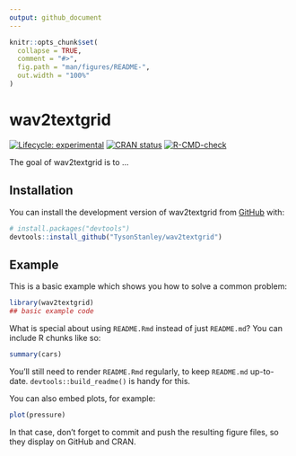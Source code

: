 ```yaml
---
output: github_document
---
```


<!-- README.md is generated from README.Rmd. Please edit that file -->

```r
knitr::opts_chunk$set(
  collapse = TRUE,
  comment = "#>",
  fig.path = "man/figures/README-",
  out.width = "100%"
)
```

# wav2textgrid

<!-- badges: start -->
[![Lifecycle: experimental](https://img.shields.io/badge/lifecycle-experimental-orange.svg)](https://lifecycle.r-lib.org/articles/stages.html#experimental)
[![CRAN status](https://www.r-pkg.org/badges/version/wav2textgrid)](https://CRAN.R-project.org/package=wav2textgrid)
[![R-CMD-check](https://github.com/TysonStanley/wav2textgrid/actions/workflows/R-CMD-check.yaml/badge.svg)](https://github.com/TysonStanley/wav2textgrid/actions/workflows/R-CMD-check.yaml)
<!-- badges: end -->

The goal of wav2textgrid is to ...

## Installation

You can install the development version of wav2textgrid from [GitHub](https://github.com/) with:

``` r
# install.packages("devtools")
devtools::install_github("TysonStanley/wav2textgrid")
```

## Example

This is a basic example which shows you how to solve a common problem:

```r
library(wav2textgrid)
## basic example code
```

What is special about using `README.Rmd` instead of just `README.md`? You can include R chunks like so:

```r
summary(cars)
```

You'll still need to render `README.Rmd` regularly, to keep `README.md` up-to-date. `devtools::build_readme()` is handy for this.

You can also embed plots, for example:

```r
plot(pressure)
```

In that case, don't forget to commit and push the resulting figure files, so they display on GitHub and CRAN.

